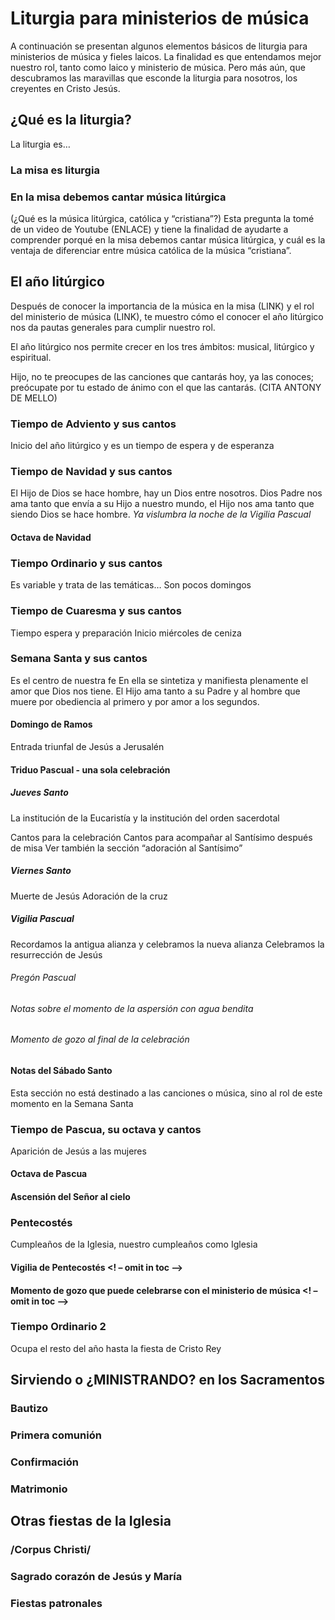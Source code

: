 # Liturgia para ministerios de música
A continuación se presentan algunos elementos básicos de liturgia para ministerios de música y fieles laicos. La finalidad es que entendamos mejor nuestro rol, tanto como laico y ministerio de música. Pero más aún, que descubramos las maravillas que esconde la liturgia para nosotros, los creyentes en Cristo Jesús.

## ¿Qué es la liturgia?
La liturgia es...

### La misa es liturgia

### En la misa debemos cantar música litúrgica
(¿Qué es la música litúrgica, católica y "cristiana"?)
Esta pregunta la tomé de un video de Youtube (ENLACE)
y tiene la finalidad de ayudarte a comprender porqué en la misa debemos cantar música litúrgica,
y cuál es la ventaja de diferenciar entre música católica de la música "cristiana".

## El año litúrgico
Después de conocer la importancia de la música en la misa (LINK) y el rol del ministerio de música (LINK),
te muestro  cómo el conocer el año litúrgico nos da pautas generales para cumplir nuestro rol.

El año litúrgico nos permite crecer en los tres ámbitos: musical, litúrgico y espiritual.

Hijo, no te preocupes de las canciones que cantarás hoy, ya las conoces;
preócupate por tu estado de ánimo con el que las cantarás. (CITA ANTONY DE MELLO)

### Tiempo de Adviento y sus cantos
Inicio del año litúrgico y es un tiempo de espera y de esperanza

### Tiempo de Navidad y sus cantos
El Hijo de Dios se hace hombre, hay un Dios entre nosotros.
Dios Padre nos ama tanto que envía a su Hijo a nuestro mundo,
el Hijo nos ama tanto que siendo Dios se hace hombre.
_Ya vislumbra la noche de la Vigilia Pascual_

#### Octava de Navidad

### Tiempo Ordinario y sus cantos
Es variable y trata de las temáticas...
Son pocos domingos

### Tiempo de Cuaresma y sus cantos
Tiempo espera y preparación
Inicio miércoles de ceniza

### Semana Santa y sus cantos
Es el centro de nuestra fe
En ella se sintetiza y manifiesta plenamente el amor que Dios nos tiene.
El Hijo ama tanto a su Padre y al hombre que muere por obediencia al primero
y por amor a los segundos. 

#### Domingo de Ramos
Entrada triunfal de Jesús a Jerusalén

#### Triduo Pascual - una sola celebración

##### Jueves Santo
La institución de la Eucaristía y la institución del orden sacerdotal

Cantos para la celebración
Cantos para acompañar al Santísimo después de misa
Ver también la sección "adoración al Santísimo"

##### Viernes Santo
Muerte de Jesús
Adoración de la cruz

##### Vigilia Pascual
Recordamos la antigua alianza y celebramos la nueva alianza
Celebramos la resurrección de Jesús

###### Pregón Pascual

###### Notas sobre el momento de la aspersión con agua bendita

###### Momento de gozo al final de la celebración

#### Notas del Sábado Santo
Esta sección no está destinado a las canciones o música,
sino al rol de este momento en la Semana Santa

### Tiempo de Pascua, su octava y cantos
Aparición de Jesús a las mujeres

#### Octava de Pascua

#### Ascensión del Señor al cielo

### Pentecostés
Cumpleaños de la Iglesia, nuestro cumpleaños como Iglesia

#### Vigilia de Pentecostés <! -- omit in toc --> 

#### Momento de gozo que puede celebrarse con el ministerio de música <! -- omit in toc --> 

### Tiempo Ordinario 2
Ocupa el resto del año hasta la fiesta de Cristo Rey

## Sirviendo o ¿MINISTRANDO? en los Sacramentos

### Bautizo

### Primera comunión

### Confirmación

### Matrimonio

## Otras fiestas de la Iglesia

### /Corpus Christi/

### Sagrado corazón de Jesús y María

### Fiestas patronales

